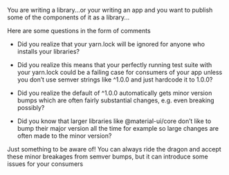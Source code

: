 You are writing a library...or your writing an app and you want to publish some
of the components of it as a library...



Here are some questions in the form of comments



- Did you realize that your yarn.lock will be ignored for anyone who installs
  your libraries?

- Did you realize this means that your perfectly running test suite with your
  yarn.lock could be a failing case for consumers of your app unless you don’t
  use semver strings like ^1.0.0 and just hardcode it to 1.0.0?

- Did you realize the default of ^1.0.0 automatically gets minor version bumps
  which are often fairly substantial changes, e.g. even breaking possibly?

- Did you know that larger libraries like @material-ui/core don’t like to bump
  their major version all the time for example so large changes are often made
  to the minor version?



Just something to be aware of! You can always ride the dragon and accept these
minor breakages from semver bumps, but it can introduce some issues for your
consumers
